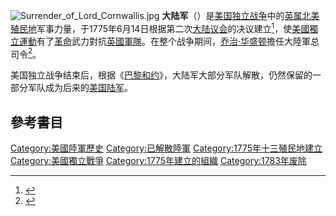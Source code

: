 {{noteTA
|1=zh:佐治;zh-hans:乔治;zh-hk:佐治;zh-sg:乔治;zh-tw:喬治;zh-cn:乔治
}}

[[File:Surrender_of_Lord_Cornwallis.jpg|thumb]]
'''大陆军'''（{{lang-en|Continental Army}}）是[[美国独立战争|美国独立战争]]中的[[英属北美殖民地|英属北美殖民地]]军事力量，于1775年6月14日根据第二次[[大陆议会|大陆议会]]的决议建立<ref name="林立樹2005">{{cite book|author=林立樹|title=美國文化史|url=http://books.google.com/books?id=FwZaJLcEHlsC&pg=PA33|accessdate=8 June 2013|year=2005|publisher=[[五南圖書出版公司|五南圖書出版公司]]|isbn=978-957-11-4048-3|pages=33–}}</ref>，使[[美國獨立運動|美國獨立運動]]有了[[革命|革命]]武力對抗[[英國軍隊|英國軍隊]]。在整个战争期间，[[乔治·华盛顿|乔治·华盛顿]]擔任大陸軍总司令<ref>{{cite book|title=影响人类进程的100个名人|url=http://books.google.com/books?id=986o1QGVAmYC&pg=PA88|accessdate=8 June 2013|year=2005|publisher=陕西科学技术出版社|isbn=978-7-5369-3868-7|pages=88–}}</ref>。

美国独立战争结束后，根据《[[巴黎和约_(1783年)|巴黎和约]]》，大陆军大部分军队解散，仍然保留的一部分军队成为后来的[[美国陆军|美国陆军]]。

==參考書目==
{{reflist}}

{{美国陆军}}
{{Authority control}}
{{US-stub}}

[[Category:美國陸軍歷史|Category:美國陸軍歷史]]
[[Category:已解散陸軍|Category:已解散陸軍]]
[[Category:1775年十三殖民地建立|Category:1775年十三殖民地建立]]
[[Category:美國獨立戰爭|Category:美國獨立戰爭]]
[[Category:1775年建立的組織|Category:1775年建立的組織]]
[[Category:1783年废除|Category:1783年废除]]